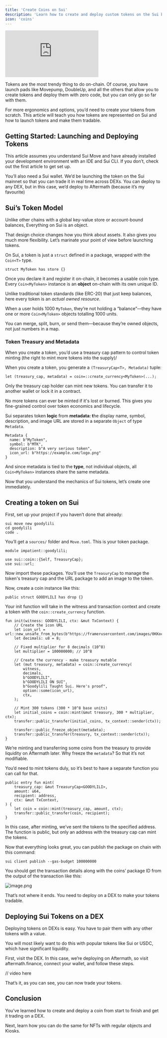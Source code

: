 ```yaml
---
title: 'Create Coins on Sui'
description: 'Learn how to create and deploy custom tokens on the Sui blockchain'
icon: 'coins'
---
```


<div style={{
    position: 'relative',
    width: '100%',
    paddingBottom: '56.25%', // 16:9 aspect ratio
    height: 0,
    overflow: 'hidden'
}}>
    <iframe
        src="https://www.youtube.com/embed/ca_1HmzNrKg?list=PLwSqiyXKVkfVA5TXrPvnUXM6d07_zw8Ot"
        title="03 Let's Launch a Sui Coin"
        frameBorder="0"
        allow="accelerometer; autoplay; clipboard-write; encrypted-media; gyroscope; picture-in-picture; web-share"
        referrerPolicy="strict-origin-when-cross-origin"
        allowFullScreen
        style={{
            position: 'absolute',
            top: 0,
            left: 0,
            width: '100%',
            height: '100%'
        }}
    ></iframe>
</div>

Tokens are the most trendy thing to do on-chain. Of course, you have launch pads like Movepump, DoubleUp, and all the others that allow you to create tokens and deploy them with zero code, but you can only go so far with them.

For more ergonomics and options, you’d need to create your tokens from scratch. This article will teach you how tokens are represented on Sui and how to launch tokens and make them tradable.



## Getting Started: Launching and Deploying Tokens

This article assumes you understand Sui Move and have already installed your development environment with an IDE and Sui CLI. If you don’t,  check out the first article to get set up.

You’ll also need a Sui wallet. We’d be launching the token on the Sui mainnet so that you can trade it in real time across DEXs. You can deploy to any DEX, but in this case, we’d deploy to Aftermath (because it’s my favourite)

## Sui’s Token Model

Unlike other chains with a global key-value store or account-bound balances, Everything on Sui is an object.

That design choice changes how you think about assets. It also gives you much more flexibility. Let’s marinate your point of view before launching tokens.

On Sui, a token is just a `struct` defined in a package, wrapped with the `Coin<T>` type.

```move [sui.move]
struct MyToken has store {}
```

Once you declare it and register it on-chain, it becomes a usable coin type. Every `Coin<MyToken>` instance is an **object** on-chain with its own unique ID.

Unlike traditional token standards (like ERC-20) that just keep balances, here every token is an *actual owned resource*.

When a user holds 1000 `MyToken`, they’re not holding a “balance”—they have one or more `Coin<MyToken>` objects totalling 1000 units.

You can merge, split, burn, or send them—because they’re owned objects, not just numbers in a map.

### Token Treasury and Metadata

When you create a token, you’d use a treasury cap pattern to control token minting (the right to mint more tokens into the supply)/

When you create a token, you generate a `(TreasuryCap<T>, Metadata)` tuple:

```move [sui.move]
let (treasury_cap, metadata) = coin=::create_currency<MyToken>(...);
```

Only the treasury cap holder can mint new tokens. You can transfer it to another wallet or lock it in a contract.

No more tokens can ever be minted if it's lost or burned. This gives you fine-grained control over token economics and lifecycle.

Sui separates token **logic** from **metadata: t**he display name, symbol, description, and image URL are stored in a separate `Object` of type `Metadata`.

```move [sui.move]
Metadata {
  name: b"MyToken",
  symbol: b"MTK",
  description: b"A very serious token",
  icon_url: b"https://example.com/logo.png"
}
```

And since metadata is tied to the **type**, not individual objects, all `Coin<MyToken>` instances share the same metadata.

Now that you understand the mechanics of Sui tokens, let’s create one immediately.

## Creating a token on Sui

First, set up your project if you haven’t done that already:

```move [sui.move]
sui move new goodylili
cd goodylili
code .
```

You’ll get a `sources/` folder and `Move.toml`. This is your token package.

```move [sui.move]
module impatient::goodylili;

use sui::coin::{Self, TreasuryCap};
use sui::url;
```

Now import these packages. You’ll use the `TreasuryCap` to manage the token's treasury cap and the URL package to add an image to the token.

Now, create a coin instance like this:

```move [sui.move]
public struct GOODYLILI has drop {}
```

Your init function will take in the witness and transaction context and create a token with the `coin::create_currency` function.

```move [sui.move]
fun init(witness: GOODYLILI, ctx: &mut TxContext) {
    // Create the icon URL
    let icon_url = url::new_unsafe_from_bytes(b"https://framerusercontent.com/images/0KKocValgAmB9XHzcFI6tALxGGQ.jpg");
    let decimals: u8 = 8;

    // Fixed multiplier for 8 decimals (10^8)
    let multiplier = 100000000; // 10^8

    // Create the currency - make treasury mutable
    let (mut treasury, metadata) = coin::create_currency(
        witness,
        decimals,
        b"GOODYLILI",
        b"GOODYLILI ON SUI",
        b"Goodylili Taught Sui. Here's proof",
        option::some(icon_url),
        ctx,
    );

    // Mint 300 tokens (300 * 10^8 base units)
    let initial_coins = coin::mint(&mut treasury, 300 * multiplier, ctx);
    transfer::public_transfer(initial_coins, tx_context::sender(ctx));

    transfer::public_freeze_object(metadata);
    transfer::public_transfer(treasury, tx_context::sender(ctx));
}
```

We’re minting and transferring some coins from the treasury to provide liquidity on Aftermath later. Why freeze the `metadata`? So that it’s not modifiable.

You’d need to mint tokens duly, so it’s best to have a separate function you can call for that.



```move [sui.move]
public entry fun mint(
    treasury_cap: &mut TreasuryCap<GOODYLILI>,
    amount: u64,
    recipient: address,
    ctx: &mut TxContext,
) {
    let coin = coin::mint(treasury_cap, amount, ctx);
    transfer::public_transfer(coin, recipient);
}
```

In this case, after minting, we’ve sent the tokens to the specified address. The function is public, but only an address with the treasury cap can mint the tokens.

Now that everything looks great, you can publish the package on chain with this command:

```shell [Terminal]
sui client publish --gas-budget 100000000
```

You should get the transaction details along with the coins’ package ID from the output of the transaction like this:

![image.png](attachment:aaf554c3-e7c4-4964-91ca-7189bcbad0c0:image.png)

That’s not where it ends. You need to deploy on a DEX to make your tokens tradable.

## Deploying Sui Tokens on a DEX

Deploying tokens on DEXs is easy. You have to pair them with any other tokens with a value.

You will most likely want to do this with popular tokens like Sui or USDC, which have significant liquidity.

First, visit the DEX. In this case, we’re deploying on Aftermath, so visit aftermath.finance, connect your wallet, and follow these steps.


// video here


That’s it, as you can see, you can now trade your tokens.

## Conclusion

You’ve learned how to create and deploy a coin from start to finish and get it trading on a DEX.

Next, learn how you can do the same for NFTs with regular objects and Kiosks.